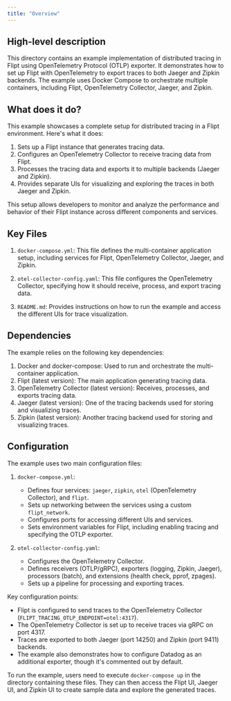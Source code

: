 ```yaml
---
title: "Overview"
---
```


## High-level description
This directory contains an example implementation of distributed tracing in Flipt using OpenTelemetry Protocol (OTLP) exporter. It demonstrates how to set up Flipt with OpenTelemetry to export traces to both Jaeger and Zipkin backends. The example uses Docker Compose to orchestrate multiple containers, including Flipt, OpenTelemetry Collector, Jaeger, and Zipkin.

## What does it do?
This example showcases a complete setup for distributed tracing in a Flipt environment. Here's what it does:

1. Sets up a Flipt instance that generates tracing data.
2. Configures an OpenTelemetry Collector to receive tracing data from Flipt.
3. Processes the tracing data and exports it to multiple backends (Jaeger and Zipkin).
4. Provides separate UIs for visualizing and exploring the traces in both Jaeger and Zipkin.

This setup allows developers to monitor and analyze the performance and behavior of their Flipt instance across different components and services.

## Key Files
1. `docker-compose.yml`: This file defines the multi-container application setup, including services for Flipt, OpenTelemetry Collector, Jaeger, and Zipkin.

2. `otel-collector-config.yaml`: This file configures the OpenTelemetry Collector, specifying how it should receive, process, and export tracing data.

3. `README.md`: Provides instructions on how to run the example and access the different UIs for trace visualization.

## Dependencies
The example relies on the following key dependencies:

1. Docker and docker-compose: Used to run and orchestrate the multi-container application.
2. Flipt (latest version): The main application generating tracing data.
3. OpenTelemetry Collector (latest version): Receives, processes, and exports tracing data.
4. Jaeger (latest version): One of the tracing backends used for storing and visualizing traces.
5. Zipkin (latest version): Another tracing backend used for storing and visualizing traces.

## Configuration
The example uses two main configuration files:

1. `docker-compose.yml`:
   - Defines four services: `jaeger`, `zipkin`, `otel` (OpenTelemetry Collector), and `flipt`.
   - Sets up networking between the services using a custom `flipt_network`.
   - Configures ports for accessing different UIs and services.
   - Sets environment variables for Flipt, including enabling tracing and specifying the OTLP exporter.

2. `otel-collector-config.yaml`:
   - Configures the OpenTelemetry Collector.
   - Defines receivers (OTLP/gRPC), exporters (logging, Zipkin, Jaeger), processors (batch), and extensions (health check, pprof, zpages).
   - Sets up a pipeline for processing and exporting traces.

Key configuration points:

- Flipt is configured to send traces to the OpenTelemetry Collector (`FLIPT_TRACING_OTLP_ENDPOINT=otel:4317`).
- The OpenTelemetry Collector is set up to receive traces via gRPC on port 4317.
- Traces are exported to both Jaeger (port 14250) and Zipkin (port 9411) backends.
- The example also demonstrates how to configure Datadog as an additional exporter, though it's commented out by default.

To run the example, users need to execute `docker-compose up` in the directory containing these files. They can then access the Flipt UI, Jaeger UI, and Zipkin UI to create sample data and explore the generated traces.